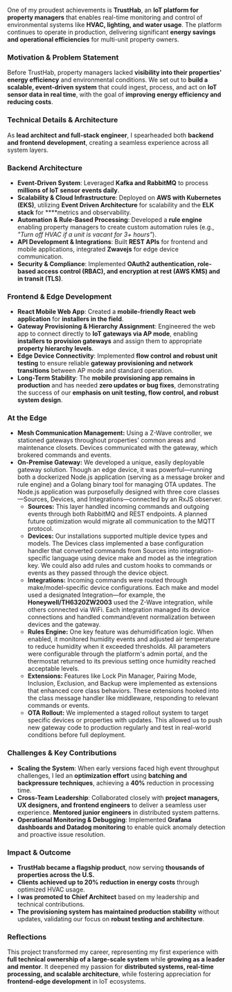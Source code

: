 One of my proudest achievements is **TrustHab**, an **IoT platform for property managers** that enables real-time monitoring and control of environmental systems like **HVAC, lighting, and water usage**. The platform continues to operate in production, delivering significant **energy savings and operational efficiencies** for multi-unit property owners.

### **Motivation & Problem Statement**

Before TrustHab, property managers lacked **visibility into their properties' energy efficiency** and environmental conditions. We set out to **build a scalable, event-driven system** that could ingest, process, and act on **IoT sensor data in real time**, with the goal of **improving energy efficiency and reducing costs**.

### **Technical Details & Architecture**

As **lead architect and full-stack engineer**, I spearheaded both **backend and frontend development**, creating a seamless experience across all system layers.

### **Backend Architecture**

- **Event-Driven System**: Leveraged **Kafka and RabbitMQ** to process **millions of IoT sensor events daily**.
- **Scalability & Cloud Infrastructure**: Deployed on **AWS with Kubernetes (EKS)**, utilizing **Event Driven Architecture** for scalability and the **ELK stack** for ****metrics and observability.
- **Automation & Rule-Based Processing**: Developed a **rule engine** enabling property managers to create custom automation rules (e.g., *"Turn off HVAC if a unit is vacant for 3+ hours"*).
- **API Development & Integrations**: Built **REST APIs** for frontend and mobile applications, integrated **Zwavejs** for edge device communication.
- **Security & Compliance**: Implemented **OAuth2 authentication, role-based access control (RBAC), and encryption at rest (AWS KMS) and in transit (TLS)**.

### **Frontend & Edge Development**

- **React Mobile Web App**: Created a **mobile-friendly React web application** for **installers in the field**.
- **Gateway Provisioning & Hierarchy Assignment**: Engineered the web app to connect directly to **IoT gateways via AP mode**, enabling **installers to provision gateways** and assign them to appropriate **property hierarchy levels**.
- **Edge Device Connectivity**: Implemented **flow control and robust unit testing** to ensure reliable **gateway provisioning and network transitions** between AP mode and standard operation.
- **Long-Term Stability**: The **mobile provisioning app remains in production** and has needed **zero updates or bug fixes**, demonstrating the success of our **emphasis on unit testing, flow control, and robust system design**.

### At the Edge

- **Mesh Communication Management:** Using a Z-Wave controller, we stationed gateways throughout properties' common areas and maintenance closets. Devices communicated with the gateway, which brokered commands and events.
- **On-Premise Gateway:** We developed a unique, easily deployable gateway solution. Though an edge device, it was powerful—running both a dockerized Node.js application (serving as a message broker and rule engine) and a Golang binary tool for managing OTA updates. The Node.js application was purposefully designed with three core classes—Sources, Devices, and Integrations—connected by an RxJS observer.
    - **Sources:** This layer handled incoming commands and outgoing events through both RabbitMQ and REST endpoints. A planned future optimization would migrate all communication to the MQTT protocol.
    - **Devices:** Our installations supported multiple device types and models. The Devices class implemented a base configuration handler that converted commands from Sources into integration-specific language using device make and model as the integration key. We could also add rules and custom hooks to commands or events as they passed through the device object.
    - **Integrations:** Incoming commands were routed through make/model-specific device configurations. Each make and model used a designated Integration—for example, the **Honeywell/TH6320ZW2003** used the Z-Wave integration, while others connected via WiFi. Each integration managed its device connections and handled command/event normalization between devices and the gateway.
    - **Rules Engine:** One key feature was dehumidification logic. When enabled, it monitored humidity events and adjusted air temperature to reduce humidity when it exceeded thresholds. All parameters were configurable through the platform's admin portal, and the thermostat returned to its previous setting once humidity reached acceptable levels.
    - **Extensions:** Features like Lock Pin Manager, Pairing Mode, Inclusion, Exclusion, and Backup were implemented as extensions that enhanced core class behaviors. These extensions hooked into the class message handler like middleware, responding to relevant commands or events.
    - **OTA Rollout:** We implemented a staged rollout system to target specific devices or properties with updates. This allowed us to push new gateway code to production regularly and test in real-world conditions before full deployment.

### **Challenges & Key Contributions**

- **Scaling the System**: When early versions faced high event throughput challenges, I led an **optimization effort** using **batching and backpressure techniques**, achieving a **40%** reduction in processing time.  
- **Cross-Team Leadership**: Collaborated closely with **project managers, UX designers, and frontend engineers** to deliver a seamless user experience. **Mentored junior engineers** in distributed system patterns.  
- **Operational Monitoring & Debugging**: Implemented **Grafana dashboards and Datadog monitoring** to enable quick anomaly detection and proactive issue resolution.  

### **Impact & Outcome**

- **TrustHab became a flagship product**, now serving **thousands of properties across the U.S.**  
- **Clients achieved up to 20% reduction in energy costs** through optimized HVAC usage.  
- **I was promoted to Chief Architect** based on my leadership and technical contributions.  
- **The provisioning system has maintained production stability** without updates, validating our focus on **robust testing and architecture**.  

### **Reflections**

This project transformed my career, representing my first experience with **full technical ownership of a large-scale system** while **growing as a leader and mentor**. It deepened my passion for **distributed systems, real-time processing, and scalable architecture**, while fostering appreciation for **frontend-edge development** in IoT ecosystems.
